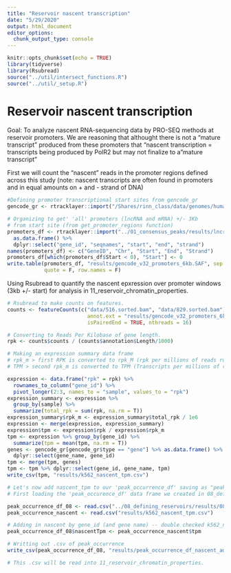 ```yaml
---
title: "Reservoir nascent transcription"
date: "5/29/2020"
output: html_document
editor_options: 
  chunk_output_type: console
---
```


```r
knitr::opts_chunk$set(echo = TRUE)
library(tidyverse)
library(Rsubread)
source("../util/intersect_functions.R")
source("../util/_setup.R")
```

# Reservoir nascent transcription

Goal: To analyze nascent RNA-sequencing data by PRO-SEQ methods at 
reservoir promoters. We are reasoning that althought there is not a 
"mature transcript" produced from these promoters that 
"nascent transcription = transcripts being produced by PolR2 but 
may not finalize to a "mature transcript"

First we will count the "nascent" reads in the promoter regions 
defined across this study (note: nascent transcripts are often 
found in promoters and in equal amounts on + and - strand of DNA)

```r
#Defining promoter transcriptional start sites from gencode_gr
gencode_gr <- rtracklayer::import("/Shares/rinn_class/data/genomes/human/gencode/v32/gencode.v32.annotation.gtf")

# Organizing to get' 'all' promoters (lncRNA and mRNA) +/- 3Kb 
# from start site (from get_promoter_regions function)
promoters_df <- rtracklayer::import("../01_consensus_peaks/results/lncrna_mrna_promoters.gtf") %>%
  as.data.frame() %>%
  dplyr::select("gene_id", "seqnames", "start", "end", "strand") 
names(promoters_df) <- c("GeneID", "Chr", "Start", "End", "Strand")
promoters_df[which(promoters_df$Start < 0), "Start"] <- 0
write.table(promoters_df, "results/gencode_v32_promoters_6kb.SAF", sep = "\t",
            quote = F, row.names = F)
```


Using Rsubread to quantify the nascent epxression over promoter 
windows (3kb +/- start) for analysis in 11_reservoir_chromatin_properties.

```r
# Rsubread to make counts on features.
counts <- featureCounts(c("data/516.sorted.bam", "data/829.sorted.bam"), 
                          annot.ext = "results/gencode_v32_promoters_6kb.SAF", 
                          isPairedEnd = TRUE, nthreads = 16)

# Converting to Reads Per Kilobase of gene length.
rpk <- counts$counts / (counts$annotation$Length/1000)

# Making an expression summary data frame 
# rpk_m > first RPK is converted to rpk_M (rpk per millions of reads run)
# TPM > second rpk_m is converted to TPM (Transcripts per millions of reads run )

expression <- data.frame("rpk" = rpk) %>%
  rownames_to_column("gene_id") %>%
  pivot_longer(2:3, names_to = "sample", values_to = "rpk")
expression_summary <- expression %>% 
  group_by(sample) %>%
  summarize(total_rpk = sum(rpk, na.rm = T))
expression_summary$rpk_m <- expression_summary$total_rpk / 1e6
expression <- merge(expression, expression_summary)
expression$tpm <- expression$rpk / expression$rpk_m
tpm <- expression %>% group_by(gene_id) %>%
  summarize(tpm = mean(tpm, na.rm = T))
genes <- gencode_gr[gencode_gr$type == "gene"] %>% as.data.frame() %>%
  dplyr::select(gene_name, gene_id)
tpm <- merge(tpm, genes)
tpm <- tpm %>% dplyr::select(gene_id, gene_name, tpm)
write_csv(tpm, "results/k562_nascent_tpm.csv")
```


```r
# Let's now add nascent_tpm to our 'peak_occurrence_df' saving as "peak_occurrence_df_nascent"
# First loading the 'peak_occurence_df' data frame we created in 08_defining reservoirs

peak_occurrence_df_08 <- read.csv("../08_defining_reservoirs/results/08_peak_occurrence_df_promoter_types.csv")
peak_occurrence_nascent <- read.csv("results/k562_nascent_tpm.csv")

# Adding in nascent by gene_id (and gene name) -- double checked k562_nascent_tpm vs output and is all good --
peak_occurrence_df_08$nascentTpm <- peak_occurrence_nascent$tpm

# Writting out .csv of peak_occurrence
write_csv(peak_occurrence_df_08, "results/peak_occurrence_df_nascent_added.csv")

# This .csv will be read into 11_reservoir_chromatin_properties.
```



